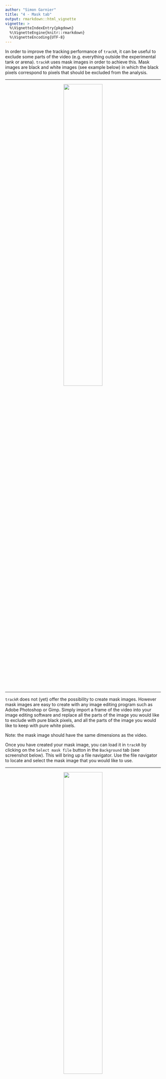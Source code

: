 ```yaml
---
author: "Simon Garnier"
title: "4 - Mask tab"
output: rmarkdown::html_vignette
vignette: >
  %\VignetteIndexEntry{pkgdown}
  %\VignetteEngine{knitr::rmarkdown}
  %\VignetteEncoding{UTF-8}
---
```


In order to improve the tracking performance of `trackR`, it can be useful to 
exclude some parts of the video (e.g. everything outside the experimental tank 
or arena). `trackR` uses mask images in order to achieve this. Mask images are 
black and white images (see example below) in which the black pixels correspond
to pixels that should be excluded from the analysis. 

---

<center> ![](../man/figures/sample_mask.png){width=50%} </center>

---

`trackR` does not (yet) offer the possibility to create mask images. However 
mask images are easy to create with any image editing program such as Adobe 
Photoshop or Gimp. Simply import a frame of the video into your image editing 
software and replace all the parts of the image you would like to exclude with 
pure black pixels, and all the parts of the image you would like to keep with 
pure white pixels. 

Note: the mask image should have the same dimensions as the video. 

Once you have created your mask image, you can load it in `trackR` by clicking 
on the `Select mask file` button in the `Background` tab (see screenshot below).
This will bring up a file navigator. Use the file navigator to locate and select 
the mask image that you would like to use. 

---

<center> ![](../man/figures/mask.png){width=50%} </center>

---

If the image is correctly loaded in `trackR`, the display window should show all 
the excluded parts as pure black, as shown in the example below on the right 
side. 

---

<center> ![](../man/figures/mask_before_after.png){width=75%} </center>

---
